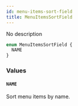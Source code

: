 ```yaml
---
id: menu-items-sort-field
title: MenuItemsSortField
---
```



No description

```graphql
enum MenuItemsSortField {
  NAME
}
```


### Values

#### `NAME` 

Sort menu items by name.




